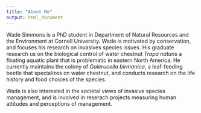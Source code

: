 ```yaml
---
title: "About Me"
output: html_document
---
```


Wade Simmons is a PhD student in Department of Natural Resources and the Environment at Cornell University. Wade is motivated by conservation, and focuses his research on invasives species issues. His graduate research us on the biological control of water chestnut *Trapa natans* a floating aquatic plant that is problematic in eastern North America. He currently maintains the colony of *Galerucella birmanica*, a leaf-feeding beetle that specializes on water chestnut, and conducts research on the life history and food choices of the species. 

Wade is also interested in the societal views of invasive species management, and is involved in reserach projects measuring human attitudes and perceptions of management. 